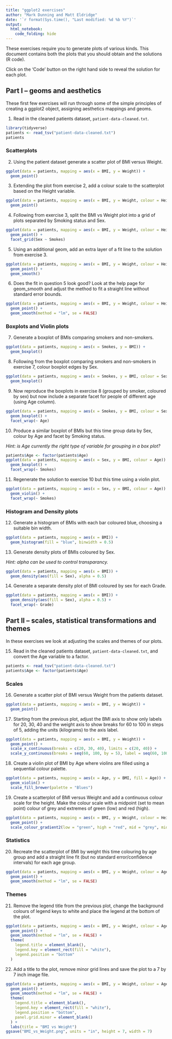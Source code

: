 ```yaml
---
title: "ggplot2 exercises"
author: "Mark Dunning and Matt Eldridge"
date: '`r format(Sys.time(), "Last modified: %d %b %Y")`'
output:
  html_notebook:
    code_folding: hide
---
```


These exercises require you to generate plots of various kinds. This document contains both
the plots that you should obtain and the solutions (R code).

Click on the 'Code' button on the right hand side to reveal the solution for each plot.

## Part I -- geoms and aesthetics

These first few exercises will run through some of the simple principles of creating a ggplot2 object, assigning aesthetics mappings and geoms.

1. Read in the cleaned patients dataset, `patient-data-cleaned.txt`.

```r
library(tidyverse)
patients <- read_tsv("patient-data-cleaned.txt")
patients
```

### Scatterplots

2. Using the patient dataset generate a scatter plot of BMI versus Weight.

```r
ggplot(data = patients, mapping = aes(x = BMI, y = Weight)) +
  geom_point()
```

3. Extending the plot from exercise 2, add a colour scale to the scatterplot based on the Height variable.

```r
ggplot(data = patients, mapping = aes(x = BMI, y = Weight, colour = Height)) +
  geom_point()
```

4. Following from exercise 3, split the BMI vs Weight plot into a grid of plots separated by Smoking status and Sex.

```r
ggplot(data = patients, mapping = aes(x = BMI, y = Weight, colour = Height)) +
  geom_point() +
  facet_grid(Sex ~ Smokes)
```

5. Using an additional geom, add an extra layer of a fit line to the solution from exercise 3.

```r
ggplot(data = patients, mapping = aes(x = BMI, y = Weight, colour = Height)) +
  geom_point() +
  geom_smooth()
```

6. Does the fit in question 5 look good? Look at the help page for geom_smooth and adjust the method to fit a straight line without standard error bounds.

```r
ggplot(data = patients, mapping = aes(x = BMI, y = Weight, colour = Height)) +
  geom_point() +
  geom_smooth(method = "lm", se = FALSE)
```

### Boxplots and Violin plots

7. Generate a boxplot of BMIs comparing smokers and non-smokers.

```r
ggplot(data = patients, mapping = aes(x = Smokes, y = BMI)) +
  geom_boxplot()
```

8. Following from the boxplot comparing smokers and non-smokers in exercise 7, colour boxplot edges by Sex.

```r
ggplot(data = patients, mapping = aes(x = Smokes, y = BMI, colour = Sex)) +
  geom_boxplot()
```

9. Now reproduce the boxplots in exercise 8 (grouped by smoker, coloured by sex) but now include a separate facet for people of different age (using Age column).

```r
ggplot(data = patients, mapping = aes(x = Smokes, y = BMI, colour = Sex)) +
  geom_boxplot() +
  facet_wrap(~ Age)
```

10. Produce a similar boxplot of BMIs but this time group data by Sex, colour by Age and facet by Smoking status.

_Hint: is Age currently the right type of variable for grouping in a box plot?_

```r
patients$Age <- factor(patients$Age)
ggplot(data = patients, mapping = aes(x = Sex, y = BMI, colour = Age)) +
  geom_boxplot() +
  facet_wrap(~ Smokes)
```

11. Regenerate the solution to exercise 10 but this time using a violin plot.

```r
ggplot(data = patients, mapping = aes(x = Sex, y = BMI, colour = Age)) +
  geom_violin() +
  facet_wrap(~ Smokes)
```

### Histogram and Density plots

12. Generate a histogram of BMIs with each bar coloured blue, choosing a suitable bin width.

```r
ggplot(data = patients, mapping = aes(x = BMI)) +
  geom_histogram(fill = "blue", binwidth = 0.5)
```

13. Generate density plots of BMIs coloured by Sex.

_Hint: alpha can be used to control transparancy._

```r
ggplot(data = patients, mapping = aes(x = BMI)) +
  geom_density(aes(fill = Sex), alpha = 0.5)
```

14. Generate a separate density plot of BMI coloured by sex for each Grade.

```r
ggplot(data = patients, mapping = aes(x = BMI)) +
  geom_density(aes(fill = Sex), alpha = 0.5) +
  facet_wrap(~ Grade)
```

## Part II -- scales, statistical transformations and themes

In these exercises we look at adjusting the scales and themes of our plots.

15. Read in the cleaned patients dataset, `patient-data-cleaned.txt`, and convert
the Age variable to a factor.

```r
patients <- read_tsv("patient-data-cleaned.txt")
patients$Age <- factor(patients$Age)
```

### Scales

16. Generate a scatter plot of BMI versus Weight from the patients dataset.

```r
ggplot(data = patients, mapping = aes(x = BMI, y = Weight)) +
  geom_point()
```

17. Starting from the previous plot, adjust the BMI axis to show only labels for 20, 30, 40 and the weight axis to show breaks for 60 to 100 in steps of 5, adding the units (kilograms) to the axis label.

```r
ggplot(data = patients, mapping = aes(x = BMI, y = Weight)) +
  geom_point() +
  scale_x_continuous(breaks = c(20, 30, 40), limits = c(20, 40)) +
  scale_y_continuous(breaks = seq(60, 100, by = 5), label = seq(60, 100, by = 5), name = "Weight (kg)")
```

18. Create a violin plot of BMI by Age where violins are filled using a sequential colour palette.

```r
ggplot(data = patients, mapping = aes(x = Age, y = BMI, fill = Age)) +
  geom_violin() +
  scale_fill_brewer(palette = "Blues")
```

19. Create a scatterplot of BMI versus Weight and add a continuous colour scale for the height. Make the colour scale  with a midpoint (set to mean point) colour of grey and extremes of green (low) and red (high).

```r
ggplot(data = patients, mapping = aes(x = BMI, y = Weight, colour = Height)) +
  geom_point() +
  scale_colour_gradient2(low = "green", high = "red", mid = "grey", midpoint = mean(patients$Height))
```

### Statistics

20. Recreate the scatterplot of BMI by weight this time colouring by age group and add a straight line fit (but no standard error/confidence intervals) for each age group.

```r
ggplot(data = patients, mapping = aes(x = BMI, y = Weight, colour = Age)) +
  geom_point() +
  geom_smooth(method = "lm", se = FALSE)
```

### Themes

21. Remove the legend title from the previous plot, change the background colours of legend keys to white and place the legend at the bottom of the plot.

```r
ggplot(data = patients, mapping = aes(x = BMI, y = Weight, colour = Age)) +
  geom_point() +
  geom_smooth(method = "lm", se = FALSE) +
  theme(
    legend.title = element_blank(),
    legend.key = element_rect(fill = "white"),
    legend.position = "bottom"
  )
```

22. Add a title to the plot, remove minor grid lines and save the plot to a 7 by 7 inch image file.

```r
ggplot(data = patients, mapping = aes(x = BMI, y = Weight, colour = Age)) +
  geom_point() +
  geom_smooth(method = "lm", se = FALSE) +
  theme(
    legend.title = element_blank(),
    legend.key = element_rect(fill = "white"),
    legend.position = "bottom",
    panel.grid.minor = element_blank()
  ) +
  labs(title = "BMI vs Weight")
ggsave("BMI_vs_Weight.png", units = "in", height = 7, width = 7)
```
